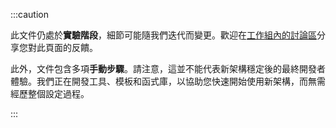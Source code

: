 :::caution

此文件仍處於**實驗階段**，細節可能隨我們迭代而變更。歡迎在[工作組內的討論區](https://github.com/reactwg/react-native-new-architecture/discussions/8)分享您對此頁面的反饋。

此外，文件包含多項**手動步驟**。請注意，這並不能代表新架構穩定後的最終開發者體驗。我們正在開發工具、模板和函式庫，以協助您快速開始使用新架構，而無需經歷整個設定過程。

:::